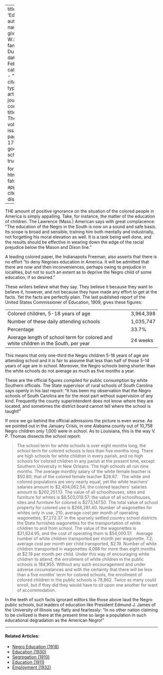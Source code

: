 
---
title: 'Education'
author:
  - name:
      given: W.E.B.
      family: Du Bois
date: Feb. 1911
categories: 
  - ""
citation: 
  type: article-journal
  container-title: The Crisis
  volume: 1
  issue: 4
  page: 16-17
google-scholar: true

format:
  html:
    toc: false
    appendix-cite-as: display
---



THE amount of positive ignorance on the situation of the colored people in America is simply appalling. Take, for instance, the matter of the education of children. The Lawrence (Mass.) American says with great complacence: "The education of the Negro in the South is now on a sound and safe basis. Its scope is broad and sensible, training him both mentally and industrially, not forgetting his moral elevation as well. It is a task being well done, and the results should be effective in wearing down the edge of the racial prejudice below the Mason and Dixon line."

A leading colored paper, the Indianapolis Freeman, also asserts that there is no effort "to deny Negroes education in America. It will be admitted that there are now and then inconveniences, perhaps owing to prejudice in localities, but not to such an extent as to deprive the Negro child of some education, if so desired."

These writers believe what they say. They believe it because they want to believe it, however, and not because they have made any effort to get at the facts. Yet the facts are perfectly plain. The last published report of the United States Commissioner of Education, 1909, gives these figures:

|                                                                                     |           |
|-------------------------------------------------------------------------------------|-----------|
| Colored children, 5-18 years of age                                                 | 3,964,398 |
| Number of these daily attending schools                                             | 1,035,747 |
| Percentage                                                                          | 33.7%     |
| Average length of school term for colored and white children in the South, per year | 24 weeks  |

This means that only one-third the Negro children 5-18 years of age are attending school and it is fair to assume that less than half of those 5-14
years of age are in school. Moreover, the Negro schools being shorter than the white schools do not average as much as five months a year.

These are the official figures compiled for public consumption by white Southern officials. The State supervisor of rural schools of South Carolina says openly in his last report: "It has been my observation that the Negro schools of South Carolina are for the most part without supervision of any kind. Frequently the county superintendent does not know where they are located, and sometimes the district board cannot tell where the school is taught!"

If once we go behind the official admissions the picture is even worse. As we pointed out in the January <span class="small-caps">Crisis</span>, in one Alabama county out of 10,758 Negro children only 1,000 were in school. As to Louisiana, this is the way V. P. Thomas dissects the school report:

> The school term for white schools is over eight months long; the school term for colored schools is less than five months long. There are high schools for white children in every parish, and no high schools for colored children in any parish at the present time, except Southern University in New Orleans. The high schools all run nine months. The average monthly salary of the white female teacher is $50.80; that of the colored female teacher $28.67.
> &nbsp;
> The white and colored populations are very nearly equal, yet the white teachers' salaries amount to $2,404,062.54; the colored teachers' salaries amount to $202,251.13. The value of all schoolhouses, sites and furniture for whites is $6,503,019.57; the value of all schoolhouses, sites and furniture for colored is $273,147.50. The total value of school property for colored use is $266,281.40. Number of wagonettes for whites only in use,
210; average cost per month of operating wagonettes, $7,272.37. In the sparsely settled country school districts the State furnishes wagonettes for the transportation of white children to and from school. The value of the wagonettes is $21,624.95, and the cost of operating them is $54,000.51.
> &nbsp;
> Average number of white children transported per month per wagonette, 7.2; average cost per month per child transported, $2.19. Number of white children transported in wagonettes 4,088 for more than eight months at $2.19 per month per child. Under this way of encouraging white children to attend, the enrollment of white children in the public schools is 184,955. Without any such encouragement and under adverse circumstances and with the certainty that there will be less than a five months' term for colored schools, the enrollment of colored children in the public schools is 78,862. Twice as many could enroll, but if they did they would have to sit upon one another for want of accommodation.

In the teeth of such facts ignorant editors like those above laud the Negro public schools, but leaders of education like President Edmund J. James of the University of Illinois say flatly and fearlessly: "In no other nation claiming to be civilized is there at the present time so large a population in such educational degradation as the American Negro!"

<!-- Similar articles start here -->
<div  class="clear-wrap"></div>
<hr>
#### Related Articles:

* [Negro Education (1918)](/Volumes/15/04/negro_education.html)
* [Education (1930)](/Volumes/37/02/education.html)
* [Segregation (1910)](/Volumes/01/01/Segregation.html)
* [Education (1911)](/Volumes/02/02/education.html)
* [Employment (1932)](/Volumes/39/09/employment.html)

<!-- Similar articles end here -->